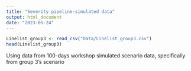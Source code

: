 ```yaml
---
title: "Severity pipeline-simulated data"
output: html_document
date: "2023-05-24"
---
```


```r
Linelist_group3 <- read_csv("Data/Linelist_group3.csv")
head(Linelist_group3)
```

Using data from 100-days workshop simulated scenario data, specifically from group 3's scenario